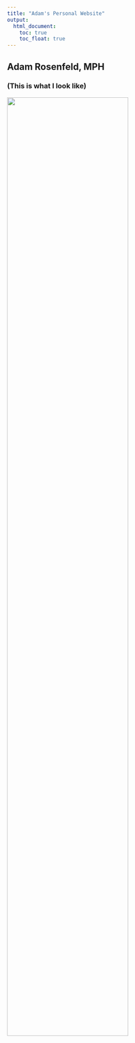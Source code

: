 ```yaml
---
title: "Adam's Personal Website"
output: 
  html_document:
    toc: true
    toc_float: true
---
```


## Adam Rosenfeld, MPH

### (This is what I look like)
<img src="images/professional.png" style="width:75%">

